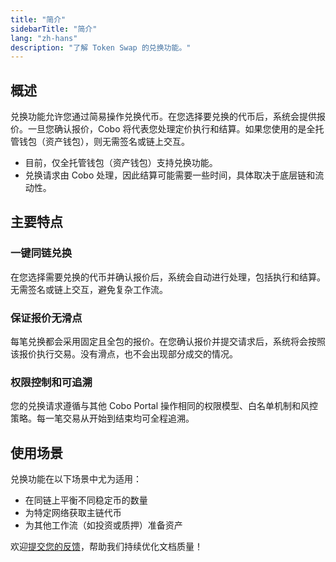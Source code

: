 ```yaml
---
title: "简介"
sidebarTitle: "简介"
lang: "zh-hans"
description: "了解 Token Swap 的兑换功能。"
---
```


## 概述
兑换功能允许您通过简易操作兑换代币。在您选择要兑换的代币后，系统会提供报价。一旦您确认报价，Cobo 将代表您处理定价执行和结算。如果您使用的是全托管钱包（资产钱包），则无需签名或链上交互。

<Note><ul><li>目前，仅全托管钱包（资产钱包）支持兑换功能。</li><li>兑换请求由 Cobo 处理，因此结算可能需要一些时间，具体取决于底层链和流动性。</li></ul></Note>

## 主要特点

### 一键同链兑换  
在您选择需要兑换的代币并确认报价后，系统会自动进行处理，包括执行和结算。无需签名或链上交互，避免复杂工作流。

### 保证报价无滑点
每笔兑换都会采用固定且全包的报价。在您确认报价并提交请求后，系统将会按照该报价执行交易。没有滑点，也不会出现部分成交的情况。

### 权限控制和可追溯
您的兑换请求遵循与其他 Cobo Portal 操作相同的权限模型、白名单机制和风控策略。每一笔交易从开始到结束均可全程追溯。

## 使用场景

兑换功能在以下场景中尤为适用：
- 在同链上平衡不同稳定币的数量
- 为特定网络获取主链代币
- 为其他工作流（如投资或质押）准备资产

<Tip>欢迎[提交您的反馈](https://forms.zohopublic.com/cobo/form/DocumentFeedbackForm/formperma/QvLOhxJv1_JMsJ-1dleZ8Itb_7rzN-LtgvsDdxosoVI?referrername=manuals)，帮助我们持续优化文档质量！</Tip>